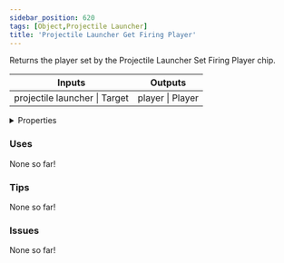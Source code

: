 ```yaml
---
sidebar_position: 620
tags: [Object,Projectile Launcher]
title: 'Projectile Launcher Get Firing Player'
---
```


Returns the player set by the Projectile Launcher Set Firing Player chip.



<IChip uuid="9bc9def7-d7c3-4248-ba1c-35116f013768"/>

<table><thead><tr><th>Inputs</th><th>Outputs</th></tr></thead><tbody><tr><td>projectile launcher | Target</td><td>player | Player</td></tr></tbody></table>

<details>
  <summary>Properties</summary>
  <div>
    <div>
    <table>
      <tbody>
        <tr>
          <td>Is beta required?</td>
          <td>No</td>
        </tr>
        <tr>
          <td>Is chip a trolling risk?</td>
          <td>No</td>
        </tr>
        <tr>
          <td>Is chip a role assignment risk?</td>
          <td>No</td>
        </tr>
        <tr>
          <td>Chip UUID</td>
          <td>9bc9def7-d7c3-4248-ba1c-35116f013768</td>
        </tr>
        <tr>
          <td>Room availability</td>
          <td>Available everywhere</td>
        </tr>
      </tbody>
    </table>
    </div>
  </div>
</details>

### Uses

None so far!

### Tips

None so far!

### Issues

None so far!